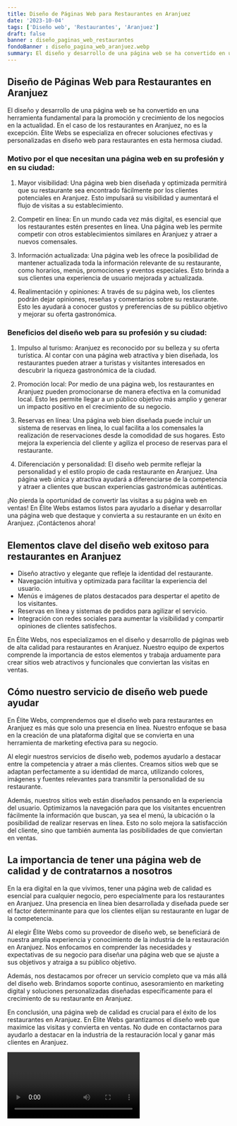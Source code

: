 ```yaml
---
title: Diseño de Páginas Web para Restaurantes en Aranjuez
date: '2023-10-04'
tags: ['Diseño web', 'Restaurantes', 'Aranjuez']
draft: false
banner : diseño_paginas_web_restaurantes
fondoBanner : diseño_pagina_web_aranjuez.webp
summary: El diseño y desarrollo de una página web se ha convertido en una herramienta fundamental para la promoción y crecimiento de los negocios en la actualidad. En el caso de los restaurantes en Aranjuez, no es la excepción. Élite Webs se especializa en ofrecer soluciones efectivas y personalizadas en diseño web para restaurantes en esta hermosa ciudad.
---
```


## Diseño de Páginas Web para Restaurantes en Aranjuez

El diseño y desarrollo de una página web se ha convertido en una herramienta fundamental para la promoción y crecimiento de los negocios en la actualidad. En el caso de los restaurantes en Aranjuez, no es la excepción. Élite Webs se especializa en ofrecer soluciones efectivas y personalizadas en diseño web para restaurantes en esta hermosa ciudad.

### Motivo por el que necesitan una página web en su profesión y en su ciudad:

1. Mayor visibilidad: Una página web bien diseñada y optimizada permitirá que su restaurante sea encontrado fácilmente por los clientes potenciales en Aranjuez. Esto impulsará su visibilidad y aumentará el flujo de visitas a su establecimiento.

2. Competir en línea: En un mundo cada vez más digital, es esencial que los restaurantes estén presentes en línea. Una página web les permite competir con otros establecimientos similares en Aranjuez y atraer a nuevos comensales.

3. Información actualizada: Una página web les ofrece la posibilidad de mantener actualizada toda la información relevante de su restaurante, como horarios, menús, promociones y eventos especiales. Esto brinda a sus clientes una experiencia de usuario mejorada y actualizada.

4. Realimentación y opiniones: A través de su página web, los clientes podrán dejar opiniones, reseñas y comentarios sobre su restaurante. Esto les ayudará a conocer gustos y preferencias de su público objetivo y mejorar su oferta gastronómica.

### Beneficios del diseño web para su profesión y su ciudad:

1. Impulso al turismo: Aranjuez es reconocido por su belleza y su oferta turística. Al contar con una página web atractiva y bien diseñada, los restaurantes pueden atraer a turistas y visitantes interesados en descubrir la riqueza gastronómica de la ciudad.

2. Promoción local: Por medio de una página web, los restaurantes en Aranjuez pueden promocionarse de manera efectiva en la comunidad local. Esto les permite llegar a un público objetivo más amplio y generar un impacto positivo en el crecimiento de su negocio.

3. Reservas en línea: Una página web bien diseñada puede incluir un sistema de reservas en línea, lo cual facilita a los comensales la realización de reservaciones desde la comodidad de sus hogares. Esto mejora la experiencia del cliente y agiliza el proceso de reservas para el restaurante.

4. Diferenciación y personalidad: El diseño web permite reflejar la personalidad y el estilo propio de cada restaurante en Aranjuez. Una página web única y atractiva ayudará a diferenciarse de la competencia y atraer a clientes que buscan experiencias gastronómicas auténticas.

¡No pierda la oportunidad de convertir las visitas a su página web en ventas! En Élite Webs estamos listos para ayudarlo a diseñar y desarrollar una página web que destaque y convierta a su restaurante en un éxito en Aranjuez. ¡Contáctenos ahora!

<GifSeo />

<Cta />

## Elementos clave del diseño web exitoso para restaurantes en Aranjuez

- Diseño atractivo y elegante que refleje la identidad del restaurante.
- Navegación intuitiva y optimizada para facilitar la experiencia del usuario.
- Menús e imágenes de platos destacados para despertar el apetito de los visitantes.
- Reservas en línea y sistemas de pedidos para agilizar el servicio.
- Integración con redes sociales para aumentar la visibilidad y compartir opiniones de clientes satisfechos.

En Élite Webs, nos especializamos en el diseño y desarrollo de páginas web de alta calidad para restaurantes en Aranjuez. Nuestro equipo de expertos comprende la importancia de estos elementos y trabaja arduamente para crear sitios web atractivos y funcionales que conviertan las visitas en ventas.

## Cómo nuestro servicio de diseño web puede ayudar

En Élite Webs, comprendemos que el diseño web para restaurantes en Aranjuez es más que solo una presencia en línea. Nuestro enfoque se basa en la creación de una plataforma digital que se convierta en una herramienta de marketing efectiva para su negocio.

Al elegir nuestros servicios de diseño web, podemos ayudarlo a destacar entre la competencia y atraer a más clientes. Creamos sitios web que se adaptan perfectamente a su identidad de marca, utilizando colores, imágenes y fuentes relevantes para transmitir la personalidad de su restaurante.

Además, nuestros sitios web están diseñados pensando en la experiencia del usuario. Optimizamos la navegación para que los visitantes encuentren fácilmente la información que buscan, ya sea el menú, la ubicación o la posibilidad de realizar reservas en línea. Esto no solo mejora la satisfacción del cliente, sino que también aumenta las posibilidades de que conviertan en ventas.

## La importancia de tener una página web de calidad y de contratarnos a nosotros

En la era digital en la que vivimos, tener una página web de calidad es esencial para cualquier negocio, pero especialmente para los restaurantes en Aranjuez. Una presencia en línea bien desarrollada y diseñada puede ser el factor determinante para que los clientes elijan su restaurante en lugar de la competencia.

Al elegir Élite Webs como su proveedor de diseño web, se beneficiará de nuestra amplia experiencia y conocimiento de la industria de la restauración en Aranjuez. Nos enfocamos en comprender las necesidades y expectativas de su negocio para diseñar una página web que se ajuste a sus objetivos y atraiga a su público objetivo.

Además, nos destacamos por ofrecer un servicio completo que va más allá del diseño web. Brindamos soporte continuo, asesoramiento en marketing digital y soluciones personalizadas diseñadas específicamente para el crecimiento de su restaurante en Aranjuez.

En conclusión, una página web de calidad es crucial para el éxito de los restaurantes en Aranjuez. En Élite Webs garantizamos el diseño web que maximice las visitas y convierta en ventas. No dude en contactarnos para ayudarlo a destacar en la industria de la restauración local y ganar más clientes en Aranjuez.

<Video />

<CtaBot job='Restaurantes' city='Aranjuez'/>

<Gmaps query='Aranjuez+españa+maps' />